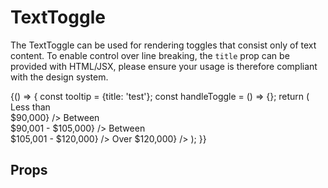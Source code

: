 

<Meta title="Components|Toggles/Text" component={TextToggle} />

# TextToggle

The TextToggle can be used for rendering toggles that consist only of text content. To enable control over line breaking,
the `title` prop can be provided with HTML/JSX, please ensure your usage is therefore compliant with the design system.

<Preview>
  <Story name="text toggles">
    {() => {
      const tooltip = {title: 'test'};
      const handleToggle = () => {};
      return (
        <Container>
          <ToggleGroup label="Square toggles" name="toggleGroupA" tooltip={tooltip} handleToggle={handleToggle} contentWidth="16rem" contentHeight="4rem">
            <TextToggle value="1" id="one" title={<span>Less than <br />$90,000</span>} />
            <TextToggle value="2" id="two" title={<span>Between <br /> $90,001 - $105,000</span>} />
            <TextToggle value="3" id="three" title={<span>Between <br /> $105,001 - $120,000</span>} />
            <TextToggle value="4" id="four" title={<span>Over $120,000</span>} />
          </ToggleGroup>
        </Container>
      );
    }}
  </Story>
</Preview>

## Props
<Props of={TextToggle} />
